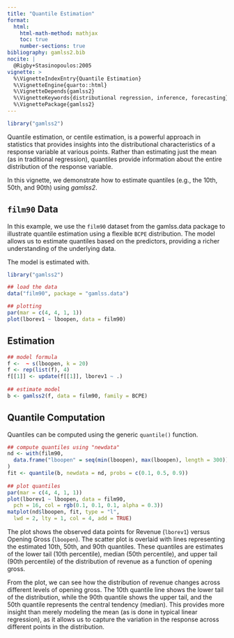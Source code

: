 ```yaml
---
title: "Quantile Estimation"
format: 
  html:
    html-math-method: mathjax
    toc: true
    number-sections: true
bibliography: gamlss2.bib
nocite: |
  @Rigby+Stasinopoulos:2005
vignette: >
  %\VignetteIndexEntry{Quantile Estimation}
  %\VignetteEngine{quarto::html}
  %\VignetteDepends{gamlss2}
  %\VignetteKeywords{distributional regression, inference, forecasting}
  %\VignettePackage{gamlss2}
---
```


```r
library("gamlss2")
```

Quantile estimation, or centile estimation, is a powerful approach in statistics that provides 
insights into the distributional characteristics of a response variable at various points.
Rather than estimating just the mean (as in traditional regression), quantiles provide 
information about the entire distribution of the response variable.

In this vignette, we demonstrate how to estimate quantiles (e.g., the 10th, 50th, and 90th)
using _gamlss2_.

## `film90` Data

In this example, we use the `film90` dataset from the gamlss.data package to illustrate
quantile estimation using a flexible `BCPE` distribution. The model allows us to estimate 
quantiles based on the predictors, providing a richer understanding of the underlying data.

The model is estimated with.
```r
library("gamlss2")

## load the data
data("film90", package = "gamlss.data")

## plotting
par(mar = c(4, 4, 1, 1))
plot(lborev1 ~ lboopen, data = film90)
```

## Estimation

```r
## model formula
f <-  ~ s(lboopen, k = 20)
f <- rep(list(f), 4)
f[[1]] <- update(f[[1]], lborev1 ~ .)
     
## estimate model
b <- gamlss2(f, data = film90, family = BCPE)
```

## Quantile Computation

Quantiles can be computed using the generic `quantile()` function.

```r
## compute quantiles using "newdata"
nd <- with(film90,
  data.frame("lboopen" = seq(min(lboopen), max(lboopen), length = 300))
)
fit <- quantile(b, newdata = nd, probs = c(0.1, 0.5, 0.9))
     
## plot quantiles
par(mar = c(4, 4, 1, 1))
plot(lborev1 ~ lboopen, data = film90,
  pch = 16, col = rgb(0.1, 0.1, 0.1, alpha = 0.3))
matplot(nd$lboopen, fit, type = "l",
  lwd = 2, lty = 1, col = 4, add = TRUE)
```

The plot shows the observed data points for Revenue (`lborev1`) versus
Opening Gross (`lboopen`). The scatter plot is overlaid with lines representing the estimated 
10th, 50th, and 90th quantiles. These quantiles are estimates of the lower tail
(10th percentile), median (50th percentile), and upper tail
(90th percentile) of the distribution of revenue as a function of opening gross.

From the plot, we can see how the distribution of revenue changes across different levels of 
opening gross. The 10th quantile line shows the lower tail of the distribution, while the 90th 
quantile shows the upper tail, and the 50th quantile represents the central tendency (median). 
This provides more insight than merely modeling the mean (as is done in typical linear 
regression), as it allows us to capture the variation in the response across different points in 
the distribution.

